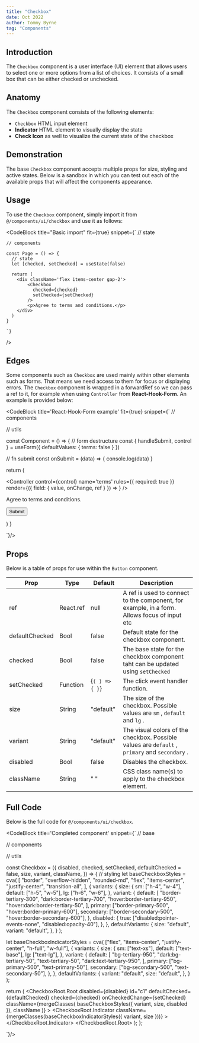 ```yaml
---
title: "Checkbox"
date: Oct 2022
author: Tommy Byrne
tag: "Components"
---
```


<GithubButton repo="/components/ui/checkbox.js" />

## Introduction

The `Checkbox` component is a user interface (UI) element that allows users to select one or more options from a list of choices. It consists of a small box that can be either checked or unchecked.

## Anatomy

The `Checkbox` component consists of the following elements:

- `Checkbox` HTML input element
- __Indicator__ HTML element to visually display the state
- __Check Icon__ as well to visualize the current state of the checkbox

## Demonstration

The base `Checkbox` component accepts multiple props for size, styling and active states. Below is a sandbox in which you can test out each of the available props that will affect the components appearance.

<CheckboxDemonstration />

## Usage

To use the `Checkbox` component, simply import it from `@/components/ui/checkbox` and use it as follows:

<CodeBlock
  title="Basic import"
  fit={true}
  snippet={`
    // state
    
    // components

    const Page = () => {
      // state
      let [checked, setChecked] = useState(false)

      return (
        <div className='flex items-center gap-2'>
            <Checkbox
              checked={checked}
              setChecked={setChecked}
            />
            <p>Agree to terms and conditions.</p>
        </div>
      )
    }

    `}
/>

## Edges

Some components such as `Checkbox` are used mainly within other elements such as forms. That means we need access to them for focus or displaying errors. The `Checkbox` component is wrapped in a forwardRef so we can pass a ref to it, for example when using `Controller` from __React-Hook-Form__. An example is provided below: 

<CodeBlock
title='React-Hook-Form example'
fit={true}
snippet={`
// components

// utils

const Component = () => {
  // form destructure
  const { handleSubmit, control } = useForm({
    defaultValues: {
      terms: false
    }
  })

  // fn submit
  const onSubmit = (data) => {
    console.log(data)
  }

  return (
    <div className="flex items-center justify-center h-full">
      <form
        onSubmit={handleSubmit(onSubmit)}
        className="flex items-center gap-2">
        <Controller
          control={control}
          name='terms'
          rules={{ required: true }}
          render={({ field: { value, onChange, ref } }) =>
            <Checkbox
              ref={ref}
              checked={value}
              setChecked={onChange}
            />
          }
        />
        <p>Agree to terms and conditions.</p>
        <Button size='sm' type='submit'>Submit</Button>
      </form>
    </div>
  )
}

`}/>

## Props

Below is a table of props for use within the `Button` component.

| Prop                                                | Type                              | Default                          | Description                                                                                       |
| --------------------------------------------------- | --------------------------------  | -------------------------------- | ------------------------------------------------------------------------------------------------- |
| <TableProp type='solid'>ref</TableProp>             | <TableProp>React.ref</TableProp>  | <NoWrap>null</NoWrap>            | A ref is used to connect to the component, for example, in a form. Allows focus of input etc      |
| <TableProp type='solid'>defaultChecked</TableProp>  | <TableProp>Bool</TableProp>       | <NoWrap>false</NoWrap>           | Default state for the checkbox component.                                                         |
| <TableProp type='solid'>checked</TableProp>         | <TableProp>Bool</TableProp>       | <NoWrap>false</NoWrap>           | The base state for the checkbox component taht can be updated using `setChecked`                  |
| <TableProp type='solid'>setChecked</TableProp>      | <TableProp>Function</TableProp>   | <NoWrap>{`( ) => { }`}</NoWrap>  | The click event handler function.                                                                 |
| <TableProp type='solid'>size</TableProp>            | <TableProp>String</TableProp>     | <NoWrap>"default"</NoWrap>       | The size of the checkbox. Possible values are `sm` , `default` and `lg` .                         |
| <TableProp type='solid'>variant</TableProp>         | <TableProp>String</TableProp>     | <NoWrap>"default"</NoWrap>       | The visual colors of the checkbox. Possible values are `default` , `primary` and `secondary` .    |
| <TableProp type='solid'>disabled</TableProp>        | <TableProp>Bool</TableProp>       | <NoWrap>false</NoWrap>           | Disables the checkbox.                                                                            |
| <TableProp type='solid'>className</TableProp>       | <TableProp>String</TableProp>     | <NoWrap>" "</NoWrap>             | CSS class name(s) to apply to the checkbox element.                                               |


## Full Code

Below is the full code for `@/components/ui/checkbox`.

<CodeBlock 
title='Completed component'
snippet={`
// base

// components

// utils

const Checkbox = ({
  disabled,
  checked,
  setChecked,
  defaultChecked = false,
  size,
  variant,
  className,
}) => {
  // styling
  let baseCheckboxStyles = cva(
    [
      "border",
      "overflow-hidden",
      "rounded-md",
      "flex",
      "items-center",
      "justify-center",
      "transition-all",
    ],
    {
      variants: {
        size: {
          sm: ["h-4", "w-4"],
          default: ["h-5", "w-5"],
          lg: ["h-6", "w-6"],
        },
        variant: {
          default: [
            "border-tertiary-300",
            "dark:border-tertiary-700",
            "hover:border-tertiary-950",
            "hover:dark:border-tertiary-50",
          ],
          primary: ["border-primary-500", "hover:border-primary-600"],
          secondary: ["border-secondary-500", "hover:border-secondary-600"],
        },
        disabled: {
          true: ["disabled:pointer-events-none", "disabled:opacity-40"],
        },
      },
      defaultVariants: {
        size: "default",
        variant: "default",
      },
    }
  );

  let baseCheckboxIndicatorStyles = cva(
    ["flex", "items-center", "justify-center", "h-full", "w-full"],
    {
      variants: {
        size: {
          sm: ["text-xs"],
          default: ["text-base"],
          lg: ["text-lg"],
        },
        variant: {
          default: [
            "bg-tertiary-950",
            "dark:bg-tertiary-50",
            "text-tertiary-50",
            "dark:text-tertiary-950",
          ],
          primary: ["bg-primary-500", "text-primary-50"],
          secondary: ["bg-secondary-500", "text-secondary-50"],
        },
      },
      defaultVariants: {
        variant: "default",
        size: "default",
      },
    }
  );

  return (
    <CheckboxRoot.Root
      disabled={disabled}
      id="c1"
      defaultChecked={defaultChecked}
      checked={checked}
      onCheckedChange={setChecked}
      className={mergeClasses(
        baseCheckboxStyles({ variant, size, disabled }),
        className
      )}
    >
      <CheckboxRoot.Indicator
        className={mergeClasses(baseCheckboxIndicatorStyles({ variant, size }))}
      >
        <BiCheck />
      </CheckboxRoot.Indicator>
    </CheckboxRoot.Root>
  );
};

`}/>